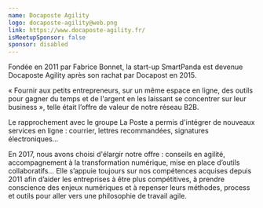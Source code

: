 ```yaml
---
name: Docaposte Agility
logo: docaposte-agility@web.png
link: https://www.docaposte-agility.fr/
isMeetupSponsor: false
sponsor: disabled
---
```


Fondée en 2011 par Fabrice Bonnet, la start-up SmartPanda est devenue Docaposte
Agility après son rachat par Docapost en 2015.

« Fournir aux petits entrepreneurs, sur un même espace en ligne, des outils pour
gagner du temps et de l'argent en les laissant se concentrer sur leur business »,
telle était l’offre de valeur de notre réseau B2B.

Le rapprochement avec le groupe La Poste a permis d'intégrer de nouveaux
services en ligne : courrier, lettres recommandées, signatures électroniques...

En 2017, nous avons choisi d'élargir notre offre : conseils en agilité,
accompagnement à la transformation numérique, mise en place d’outils
collaboratifs… Elle s’appuie toujours sur nos compétences acquises depuis 2011
afin d’aider les entreprises à être plus compétitives, à prendre conscience des
enjeux numériques et à repenser leurs méthodes, process et outils pour aller
vers une philosophie de travail agile.
